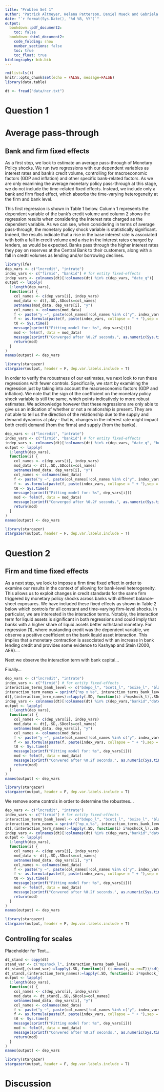 ```yaml
---
title: "Problem Set 1"
author: "Patrick Altmeyer, Helena Patterson, Daniel Mueck and Gabriela Lavagna"
date: "`r format(Sys.Date(), '%d %B, %Y')`"
output: 
  bookdown::pdf_document2:
    toc: false
  bookdown::html_document2:
    code_folding: show
    number_sections: false
    toc: true
    toc_float: true
bibliography: bib.bib
---
```


```r
rm(list=ls())
knitr::opts_chunk$set(echo = FALSE, message=FALSE)
library(data.table)
```

```r
dt <- fread("data/ncr.txt")
```

# Question 1

# Average pass-through

## Bank and firm fixed effects

As a first step, we look to estimate an average pass-through of Monetary Policy shocks. We run two regressions with our dependent variables as interest rates and bank's credit volume, controlling for macroeconomic factors (GDP and inflation) and other specific bank-related factors. As we are only examining the average monetary policy pass-through at this stage, we do not include the time-related fixed effects. Instead, we include only a bank and firm fixed effect, which absorbs the time-varying heterogeneity at the firm and bank level. 

This first regression is shown in Table 1 below. Column 1 represents the dependent variable of the bank's credit volume and column 2 shows the regression results when considering the interest rate charged as the dependent variable. As we can see, when considering in terms of average pass-through, the monetary policy shock variable is statistically significant. Indeed, the results indicate that a rise in the base interest rate is associated with both a fall in credit volume and a rise in the interest rates charged by lenders, as would be expected. Banks pass through the higher interest rates they pay on reserves at the Central Bank to their customers, along with a fall in credti volumes as lending and/or borrowing declines. 

```r
library(lfe)
dep_vars <- c("lncredit", "intrate")
index_vars <- c("firmid", "bankid") # for entity fixed-effects
indep_vars <- colnames(dt)[!colnames(dt) %in% c(dep_vars, "date_q")]
output <- lapply(
  1:length(dep_vars),
  function(i) {
    col_names <- c(dep_vars[i], indep_vars)
    mod_data <- dt[,.SD,.SDcols=col_names]
    setnames(mod_data, dep_vars[i], "y")
    col_names <- colnames(mod_data)
    f <- paste("y ~", paste(col_names[!col_names %in% c("y", index_vars)], collapse = " + "))
    f <- as.formula(paste(f, paste(index_vars, collapse = " + "),sep = " | "))
    t0 <- Sys.time()
    message(sprintf("Fitting model for: %s", dep_vars[i]))
    mod <- felm(f, data = mod_data)
    message(sprintf("Converged after %0.2f seconds.", as.numeric(Sys.time()-t0)))
    return(mod)
  }
)
names(output) <- dep_vars
```
 
```r
library(stargazer)
stargazer(output, header = F, dep.var.labels.include = T)
```
\FloatBarrier

In order to verify the robustness of our estimates, we next look to run these regressions with fewer controls. Specifically, we start by examining the regression just by taking into account the macroeconomic factors (GDP and inflation). We note that the sign of the coefficient on the monetary policy shock variable is still the same, which points indicatively to more robust estimates. We acknowledge however that these regressions are only able to give us an indication of whether or not a relationship is present. They are not able to tell us the direction of the relationship due to the supply and demand dynamics at play - that is, changes in the interest rate might impact both credit demand (from the firms) and supply (from the banks). 

```r
dep_vars <- c("lncredit", "intrate")
index_vars <- c("firmid", "bankid") # for entity fixed-effects
indep_vars <- colnames(dt)[!colnames(dt) %in% c(dep_vars, "date_q", "bdepo_l","bcet1_l","bsize_l","blar_l")]
output <- lapply(
  1:length(dep_vars),
  function(i) {
    col_names <- c(dep_vars[i], indep_vars)
    mod_data <- dt[,.SD,.SDcols=col_names]
    setnames(mod_data, dep_vars[i], "y")
    col_names <- colnames(mod_data)
    f <- paste("y ~", paste(col_names[!col_names %in% c("y", index_vars)], collapse = " + "))
    f <- as.formula(paste(f, paste(index_vars, collapse = " + "),sep = " | "))
    t0 <- Sys.time()
    message(sprintf("Fitting model for: %s", dep_vars[i]))
    mod <- felm(f, data = mod_data)
    message(sprintf("Converged after %0.2f seconds.", as.numeric(Sys.time()-t0)))
    return(mod)
  }
)
names(output) <- dep_vars
```

```r
library(stargazer)
stargazer(output, header = F, dep.var.labels.include = T)
```
\FloatBarrier

# Question 2

## Firm and time fixed effects

As a next step, we look to impose a firm time fixed effect in order to examine our results in the context of allowing for bank-level heterogeneity. This allows us to exploit changes in credit standards for the same firm triggered by monetary policy shocks across banks with different balance-sheet exposures. We have included these fixed effects as shown in Table 2 below which controls for all constant and time-varying firm-level shocks. In particular, we are interested in the interaction terms. Notably, the interaction term for liquid assets is significant in both regressions and could imply that banks with a higher share of liquid assets better withstand monetary. For regression (1), where oustanding credit was the dependent variable, we observe a positive coefficient on the bank liquid asset interaction. This implies that a monetary contraction is associated with an increase in bank lending credit and provides some evidence to Kashyap and Stein (2000, AER)....

Next we observe the interaction term with bank capital...

Finally...

```r
dep_vars <- c("lncredit", "intrate")
index_vars <- c("firmid") # for entity fixed-effects
interaction_terms_bank_level <- c("bdepo_l", "bcet1_l", "bsize_l", "blar_l")
interaction_term_names = sprintf("mp_x_%s", interaction_terms_bank_level)
dt[,(interaction_term_names):=lapply(.SD, function(i) i*mpshock_l),.SDcols=interaction_terms_bank_level]
indep_vars <- colnames(dt)[!colnames(dt) %in% c(dep_vars,"bankid","date_q")]
output <- lapply(
  1:length(dep_vars),
  function(i) {
    col_names <- c(dep_vars[i], indep_vars)
    mod_data <- dt[,.SD,.SDcols=col_names]
    setnames(mod_data, dep_vars[i], "y")
    col_names <- colnames(mod_data)
    f <- paste("y ~", paste(col_names[!col_names %in% c("y", index_vars)], collapse = " + "))
    f <- as.formula(paste(f, paste(index_vars, collapse = " + "),sep = " | "))
    t0 <- Sys.time()
    message(sprintf("Fitting model for: %s", dep_vars[i]))
    mod <- felm(f, data = mod_data)
    message(sprintf("Convered after %0.2f seconds.", as.numeric(Sys.time()-t0)))
    return(mod)
  }
)
names(output) <- dep_vars
```

```r
library(stargazer)
stargazer(output, header = F, dep.var.labels.include = T)
```
\FloatBarrier

We remove some controls in order to determine the robustnes...

```r

dep_vars <- c("lncredit", "intrate")
index_vars <- c("firmid") # for entity fixed-effects
interaction_terms_bank_level <- c("bdepo_l", "bcet1_l", "bsize_l", "blar_l")
interaction_term_names = sprintf("mp_x_%s", interaction_terms_bank_level)
dt[,(interaction_term_names):=lapply(.SD, function(i) i*mpshock_l),.SDcols=interaction_terms_bank_level]
indep_vars <- colnames(dt)[!colnames(dt) %in% c(dep_vars,"bankid","date_q", "bdepo_l","bcet1_l","blar_l","bsize_l")]
output <- lapply(
  1:length(dep_vars),
  function(i) {
    col_names <- c(dep_vars[i], indep_vars)
    mod_data <- dt[,.SD,.SDcols=col_names]
    setnames(mod_data, dep_vars[i], "y")
    col_names <- colnames(mod_data)
    f <- paste("y ~", paste(col_names[!col_names %in% c("y", index_vars)], collapse = " + "))
    f <- as.formula(paste(f, paste(index_vars, collapse = " + "),sep = " | "))
    t0 <- Sys.time()
    message(sprintf("Fitting model for: %s", dep_vars[i]))
    mod <- felm(f, data = mod_data)
    message(sprintf("Convered after %0.2f seconds.", as.numeric(Sys.time()-t0)))
    return(mod)
  }
)
names(output) <- dep_vars

```

```r
library(stargazer)
stargazer(output, header = F, dep.var.labels.include = T)
```
\FloatBarrier


## Controlling for scales

Placeholder for Text....

```r
dt_stand <- copy(dt)
stand_var <- c("mpshock_l", interaction_terms_bank_level)
dt_stand[,(stand_var):=lapply(.SD, function(i) (i-mean(i,na.rm=T))/sd(i, na.rm = T)), .SDcols=stand_var]
dt_stand[,(interaction_term_names):=lapply(.SD, function(i) i*mpshock_l),.SDcols=interaction_terms_bank_level]
output <- lapply(
  1:length(dep_vars),
  function(i) {
    col_names <- c(dep_vars[i], indep_vars)
    mod_data <- dt_stand[,.SD,.SDcols=col_names]
    setnames(mod_data, dep_vars[i], "y")
    col_names <- colnames(mod_data)
    f <- paste("y ~", paste(col_names[!col_names %in% c("y", index_vars)], collapse = " + "))
    f <- as.formula(paste(f, paste(index_vars, collapse = " + "),sep = " | "))
    t0 <- Sys.time()
    message(sprintf("Fitting model for: %s", dep_vars[i]))
    mod <- felm(f, data = mod_data)
    message(sprintf("Convered after %0.2f seconds.", as.numeric(Sys.time()-t0)))
    return(mod)
  }
)
names(output) <- dep_vars
```

```r
library(stargazer)
stargazer(output, header = F, dep.var.labels.include = T)
```

# Discussion
